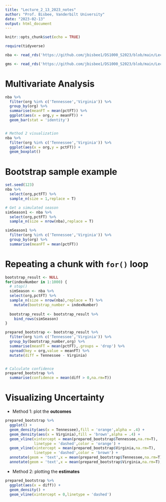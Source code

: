 ```yaml
---
title: "Lecture_2_13_2023_notes"
author: "Prof. Bisbee, Vanderbilt University"
date: "2023-02-13"
output: html_document
---
```


```r
knitr::opts_chunk$set(echo = TRUE)
```

```r
require(tidyverse)

nba <- read_rds('https://github.com/jbisbee1/DS1000_S2023/blob/main/Lectures/4_Uni_Multivariate/data/nba_players_2018.Rds?raw=true')

gms <- read_rds('https://github.com/jbisbee1/DS1000_S2023/blob/main/Lectures/4_Uni_Multivariate/data/game_summary.Rds?raw=true')
```

# Multivariate Analysis

```r
nba %>%
  filter(org %in% c('Tennessee','Virginia')) %>%
  group_by(org) %>%
  summarise(meanFT = mean(pctFT)) %>%
  ggplot(aes(x = org,y = meanFT)) + 
  geom_bar(stat = 'identity')


# Method 2 visualization
nba %>%
  filter(org %in% c('Tennessee','Virginia')) %>%
  ggplot(aes(x = org,y = pctFT)) + 
  geom_boxplot()
```

# Bootstrap sample example

```r
set.seed(123)
nba %>%
  select(org,pctFT) %>%
  sample_n(size = 1,replace = T) 

# Get a simulated season
simSeason1 <- nba %>%
  select(org,pctFT) %>%
  sample_n(size = nrow(nba),replace = T) 

simSeason1 %>%
  filter(org %in% c('Tennessee','Virginia')) %>%
  group_by(org) %>%
  summarise(meanFT = mean(pctFT))
```

# Repeating a chunk with `for()` loop

```r
bootstrap_result <- NULL
for(indexNumber in 1:1000) {
  # stop()
  simSeason <- nba %>%
  select(org,pctFT) %>%
  sample_n(size = nrow(nba),replace = T) %>%
    mutate(bootstrap_number = indexNumber)
  
  bootstrap_result <- bootstrap_result %>%
    bind_rows(simSeason)
}

prepared_bootstrap <- bootstrap_result %>%
  filter(org %in% c('Tennessee','Virginia')) %>%
  group_by(bootstrap_number,org) %>%
  summarise(meanFT = mean(pctFT),.groups = 'drop') %>%
  spread(key = org,value = meanFT) %>%
  mutate(diff = Tennessee - Virginia)


# Calculate confidence
prepared_bootstrap %>%
  summarise(confidence = mean(diff > 0,na.rm=T))
```

# Visualizing Uncertainty

- Method 1: plot the **outcomes**

```r
prepared_bootstrap %>%
  ggplot() + 
  geom_density(aes(x = Tennessee),fill = 'orange',alpha = .4) + 
  geom_density(aes(x = Virginia),fill = 'brown',alpha = .4) + 
  geom_vline(xintercept = mean(prepared_bootstrap$Tennessee,na.rm=T),
             linetype = 'dashed',color = 'orange') + 
  geom_vline(xintercept = mean(prepared_bootstrap$Virginia,na.rm=T),
             linetype = 'dashed',color = 'brown') + 
  annotate(geom = 'text',x = mean(prepared_bootstrap$Tennessee,na.rm=T),y = Inf,label = round(mean(prepared_bootstrap$Tennessee,na.rm=T),2),angle = 90,hjust = 1,vjust = 0) + 
  annotate(geom = 'text',x = mean(prepared_bootstrap$Virginia,na.rm=T),y = Inf,label = round(mean(prepared_bootstrap$Virginia,na.rm=T),2),angle = 90,hjust = 1,vjust = 0)
```

- Method 2: plotting the **estimates**


```r
prepared_bootstrap %>%
  ggplot(aes(x = diff)) + 
  geom_density() + 
  geom_vline(xintercept = 0,linetype = 'dashed')
```




